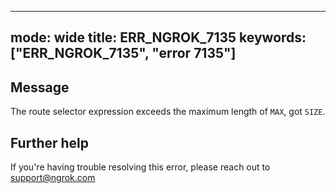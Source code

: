 
---
mode: wide
title: ERR_NGROK_7135
keywords: ["ERR_NGROK_7135", "error 7135"]
---

## Message
The route selector expression exceeds the maximum length of `MAX`, got `SIZE`.




## Further help
If you're having trouble resolving this error, please reach out to [support@ngrok.com](mailto:support@ngrok.com?subject=Help%20with%20ERR_NGROK_7135)

